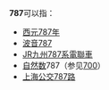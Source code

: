 '''787'''可以指：
* [[西元|西元]][[787年|787年]]
* [[波音787|波音787]]
* [[JR九州787系電聯車|JR九州787系電聯車]]
* [[自然数|自然数]]787（参见[[700|700]]）
* [[上海公交787路|上海公交787路]]

{{disambig|Cat=数字消歧义}}